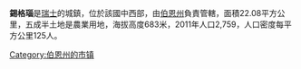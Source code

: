 '''錫格瑙'''是[[瑞士|瑞士]]的城鎮，位於該國中西部，由[[伯恩州|伯恩州]]負責管轄，面積22.08平方公里，五成半土地是農業用地，海拔高度683米，2011年人口2,759，人口密度每平方公里125人。

{{Switzerland-geo-stub}}
[[Category:伯恩州的市镇|Category:伯恩州的市镇]]